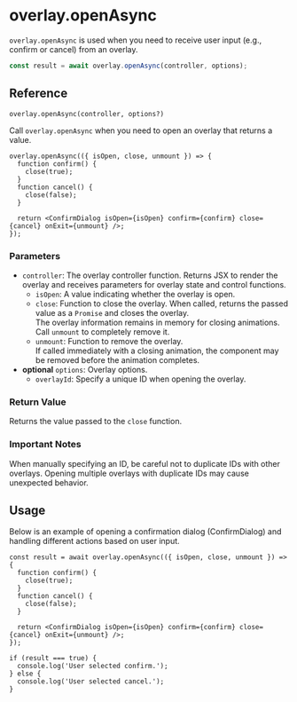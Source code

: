 # overlay.openAsync

`overlay.openAsync` is used when you need to receive user input (e.g., confirm or cancel) from an overlay.

```ts
const result = await overlay.openAsync(controller, options);
```

## Reference

`overlay.openAsync(controller, options?)`

Call `overlay.openAsync` when you need to open an overlay that returns a value.

```tsx
overlay.openAsync(({ isOpen, close, unmount }) => {
  function confirm() {
    close(true);
  }
  function cancel() {
    close(false);
  }

  return <ConfirmDialog isOpen={isOpen} confirm={confirm} close={cancel} onExit={unmount} />;
});
```

### Parameters

- `controller`: The overlay controller function. Returns JSX to render the overlay and receives parameters for overlay state and control functions.
  - `isOpen`: A value indicating whether the overlay is open.
  - `close`: Function to close the overlay. When called, returns the passed value as a `Promise` and closes the overlay. <br/>The overlay information remains in memory for closing animations. Call `unmount` to completely remove it.
  - `unmount`: Function to remove the overlay. <br/>If called immediately with a closing animation, the component may be removed before the animation completes.
- **optional** `options`: Overlay options.
  - `overlayId`: Specify a unique ID when opening the overlay.

### Return Value

Returns the value passed to the `close` function.

### Important Notes

When manually specifying an ID, be careful not to duplicate IDs with other overlays. Opening multiple overlays with duplicate IDs may cause unexpected behavior.

## Usage

Below is an example of opening a confirmation dialog (ConfirmDialog) and handling different actions based on user input.

```tsx
const result = await overlay.openAsync(({ isOpen, close, unmount }) => {
  function confirm() {
    close(true);
  }
  function cancel() {
    close(false);
  }

  return <ConfirmDialog isOpen={isOpen} confirm={confirm} close={cancel} onExit={unmount} />;
});

if (result === true) {
  console.log('User selected confirm.');
} else {
  console.log('User selected cancel.');
}
```
